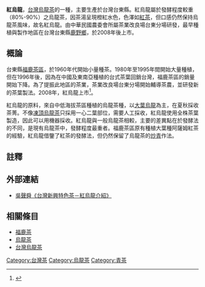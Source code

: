 {{copyedit|time=2014-08-11T17:33:58+00:00}}
'''紅烏龍'''，[[台灣烏龍茶|台灣烏龍茶]]的一種，主要生產於台灣台東縣。紅烏龍屬於發酵程度較重（80%-90%）之烏龍茶，因茶湯呈現橙紅水色，色澤如[[紅茶|紅茶]]，但口感仍然保持烏龍茶風味，故名紅烏龍。由中華民國農委會所屬茶業改良場台東分場研發，最早種植與製作地區在台灣台東縣[[鹿野鄉|鹿野鄉]]，於2008年後上市。

==概論==
台東縣[[福鹿茶區|福鹿茶區]]，於1960年代開始小量種茶。1980年至1995年間開始大量種植，但在1996年後，因為在中國及東南亞種植的台式茶葉回銷台灣，福鹿茶區的銷量開始下降。為了提振此地區的茶業，茶業改良場台東分場開始輔導茶農，並研發新的茶葉製法。2008年，紅烏龍上市<ref>{{cite news|title=紅烏龍崛起/福鹿茶區 復耕13.3公頃|url=https://tw.news.yahoo.com/%E7%B4%85%E7%83%8F%E9%BE%8D%E5%B4%9B%E8%B5%B7-%E7%A6%8F%E9%B9%BF%E8%8C%B6%E5%8D%80-%E5%BE%A9%E8%80%9513-3%E5%85%AC%E9%A0%83-004610856.html|newspaper=自由時報|author=王秀亭|date=2013-03-22|deadurl=yes|archiveurl=https://web.archive.org/web/20130324131126/http://tw.news.yahoo.com/%E7%B4%85%E7%83%8F%E9%BE%8D%E5%B4%9B%E8%B5%B7-%E7%A6%8F%E9%B9%BF%E8%8C%B6%E5%8D%80-%E5%BE%A9%E8%80%9513-3%E5%85%AC%E9%A0%83-004610856.html|archivedate=2013-03-24}}</ref>。

紅烏龍的原料，來自中低海拔茶區種植的烏龍茶種，以[[大葉烏龍|大葉烏龍]]為主，在夏秋採收茶菁。不像[[凍頂烏龍茶|凍頂烏龍茶]]只採用一心二葉部位，需要人工採收，紅烏龍使用全株茶葉製造，因此可以用機器採收。紅烏龍與一般烏龍茶相較，主要的差異點在於發酵法的不同，是現有烏龍茶中，發酵程度最重者。福鹿茶區原有種植大葉種阿薩姆紅茶的經驗，紅烏龍借鑒了紅茶的發酵法，但仍然保留了烏龍茶的[[炒青|炒青]]作法。

==註釋==
{{reflist}}
==外部連結==
*[https://web.archive.org/web/20140812204639/http://www.coa.gov.tw/view.php?catid=2444926 吳聲舜《台灣新興特色茶－紅烏龍介紹》]
==相關條目==
*[[福鹿茶|福鹿茶]]
*[[烏龍茶|烏龍茶]]
*[[台灣烏龍茶|台灣烏龍茶]]

{{青茶}}
{{茶}}

[[Category:台灣茶|Category:台灣茶]]
[[Category:烏龍茶|Category:烏龍茶]]
[[Category:青茶|Category:青茶]]